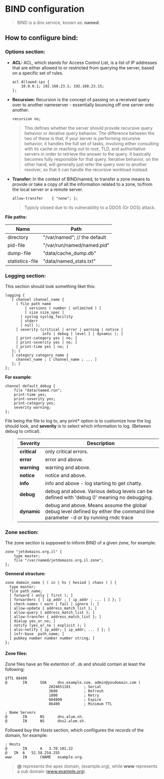 # BIND configuration

> BIND is a dns service, known as: **named**.

## How to confiigure bind:

### Options section:

- **ACL:**
    ACL, which stands for Access Control List, is a list of IP addresses that are either allowed to or restricted from querying the server, based on a specific set of rules.
    ```text
    acl Allowed-ips {
        10.0.0.1; 192.168.23.1; 192.168.23.15;
    };
    ```
- **Recursion:**
    Recursion is the concept of passing on a received query over to another nameserver - essentially bouncing off one server onto another.
    ```text
    recursion no;
    ```
    > This defines whether the server should provide recursive query behavior or iterative query behavior.
    > The difference between the two of these is that, if your server is performing recursive behavior, it handles the full set of tasks, involving either consulting with its cache or reaching out to root, TLD, and authoritative servers in order to retrieve the answer to the query. It basically becomes fully responsible for that query.
    > Iterative behavior, on the other hand, will generally just refer the query over to another resolver, so that it can handle the recursive workload instead.

- **Transfer:**
    In the context of BIND/named, to transfer a zone means to provide or take a copy of all the information related to a zone, to/from the local server or a remote server.
    ```text
    allow-transfer    { "none"; };
    ```
    > Typicly closed due to its vulnerability to a DDOS (Or DOS) attack.

**File paths:**

| Name                 | Path                              |
|----------------------|-----------------------------------|
| directory            | "/var/named"; // the default      |
| pid-file             | "/var/run/named/named.pid"        |
| dump-file            | "data/cache_dump.db"              |
| statistics-file      | "data/named_stats.txt"            |

### Logging section:

This section should look something liket this:

```text
logging {
   [ channel channel_name {
     ( file path name
         [ versions ( number | unlimited ) ]
         [ size size_spec ]
       | syslog syslog_facility
       | stderr
       | null );
     [ severity (critical | error | warning | notice |
                 info | debug [ level ] | dynamic ); ]
     [ print-category yes | no; ]
     [ print-severity yes | no; ]
     [ print-time yes | no; ]
   }; ]
   [ category category_name {
     channel_name ; [ channel_name ; ... ]
   }; ]
};
```

**For example**:

```text
channel default_debug {
    file "data/named.run";
    print-time yes;
    print-severity yes;
    print-category yes;
    severity warning;
};
```

File being the file to log to, any print* option is to custiomize how the log should look, and **severity** is to select which information to log. (Between debug to critical).

> | **Severity** | **Description**                                      |
> |--------------|-------------------------------------------------------------------------------------------------------------------------------|
> | **critical** | only critical errors.                                                                                                         |
> | **error**    | error and above.                                                                                                              |
> | **warning**  | warning and above.                                                                                                            |
> | **notice**   | notice and above.                                                                                                             |
> | **info**     | info and above - log starting to get chatty.                                                                                  |
> | **debug**    | debug and above. Various debug levels can be defined with 'debug 0' meaning no debugging.                                     |
> | **dynamic**  | debug and above. Means assume the global debug level defined by either the command line parameter -d or by running rndc trace |

### Zone section:

The zone section is supposed to inform BIND of a given *zone*, for example:

```text
zone "jetdomains.org.il" {
    type master;
    file "/var/named/jetdomains.org.il.zone";
};
```

**Genneral stracture:**
```text
zone domain_name [ ( in | hs | hesiod | chaos ) ] { 
  type master;
  file path_name;
  [ forward ( only | first ); ]
  [ forwarders { [ ip_addr ; [ ip_addr ; ... ] ] }; ]
  [ check-names ( warn | fail | ignore ); ]
  [ allow-update { address_match_list }; ]
  [ allow-query { address_match_list }; ]
  [ allow-transfer { address_match_list }; ]
  [ dialup yes_or_no; ]
  [ notify (yes_or_no | explicit ); ]
  [ also-notify { ip_addr; [ ip_addr; ... ] }; ]
  [ ixfr-base  path_name; ]
  [ pubkey number number number string; ]
};
```

#### Zone files:

Zone files have an file extention of `.db` and should contain at least the following:

```text
$TTL 86400
@       IN      SOA     dns.example.com. admin@youdomain.com (
                    2024051101      ; Serial
                    3600            ; Refresh
                    1800            ; Retry
                    604800          ; Expire
                    86400           ; Minimum TTL

; Name Servers
@       IN      NS      dns.alum.sh.
@       IN      NS      dns2.alum.sh.
```

Followed buy the *Hosts* section, which confiigures the *records* of the domain, for example:
```text
; Hosts
@       IN      A	3.70.101.22
@	IN	A	52.58.254.255
www     IN      CNAME   example.org.
```

> **@** represents the apex domain, (example.org), while **www** represents a sub domain (www.example.org).
